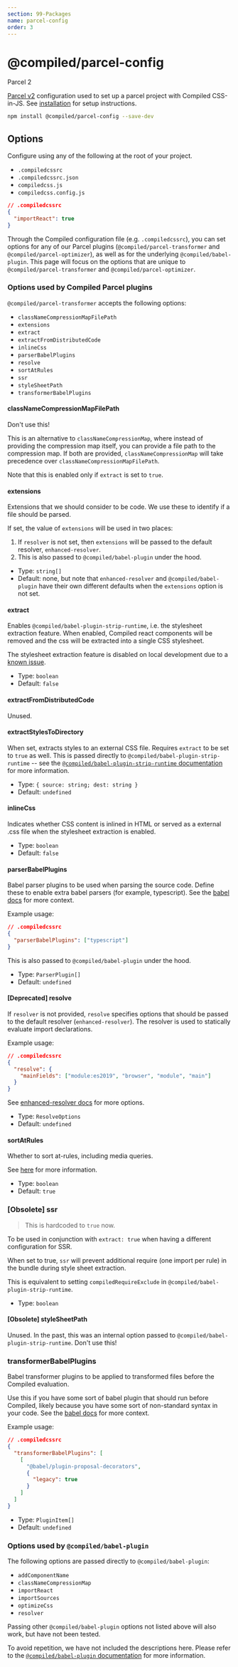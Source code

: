 ```yaml
---
section: 99-Packages
name: parcel-config
order: 3
---
```


# @compiled/parcel-config


<HorizontalStack gap={0.5} spacing={2}>
  <Lozenge>Parcel 2</Lozenge>
</HorizontalStack>

[Parcel v2](https://v2.parceljs.org) configuration used to set up a parcel project with Compiled CSS-in-JS.
See [installation](/installation#parcel) for setup instructions.

```bash
npm install @compiled/parcel-config --save-dev
```

## Options

Configure using any of the following at the root of your project.

- `.compiledcssrc`
- `.compiledcssrc.json`
- `compiledcss.js`
- `compiledcss.config.js`

```json
// .compiledcssrc
{
  "importReact": true
}
```

Through the Compiled configuration file (e.g. `.compiledcssrc`), you can set options for any of our Parcel plugins (`@compiled/parcel-transformer` and `@compiled/parcel-optimizer`), as well as for the underlying `@compiled/babel-plugin`. This page will focus on the options that are unique to `@compiled/parcel-transformer` and `@compiled/parcel-optimizer`.

### Options used by Compiled Parcel plugins

`@compiled/parcel-transformer` accepts the following options:

- `classNameCompressionMapFilePath`
- `extensions`
- `extract`
- `extractFromDistributedCode`
- `inlineCss`
- `parserBabelPlugins`
- `resolve`
- `sortAtRules`
- `ssr`
- `styleSheetPath`
- `transformerBabelPlugins`

#### classNameCompressionMapFilePath

Don't use this!

This is an alternative to `classNameCompressionMap`, where instead of providing the compression map itself, you can provide a file path to the compression map. If both are provided, `classNameCompressionMap` will take precedence over `classNameCompressionMapFilePath`.

Note that this is enabled only if `extract` is set to `true`.

#### extensions

Extensions that we should consider to be code. We use these to identify if a file should be parsed.

If set, the value of `extensions` will be used in two places:

1. If `resolver` is not set, then `extensions` will be passed to the default resolver, `enhanced-resolver`.
2. This is also passed to `@compiled/babel-plugin` under the hood.

- Type: `string[]`
- Default: none, but note that `enhanced-resolver` and `@compiled/babel-plugin` have their own different defaults when the `extensions` option is not set.

#### extract

Enables `@compiled/babel-plugin-strip-runtime`, i.e. the stylesheet extraction feature. When enabled, Compiled react components will be removed and the css will be extracted into a single CSS stylesheet.

The stylesheet extraction feature is disabled on local development due to a [known issue](https://github.com/atlassian-labs/compiled/issues/1306).

- Type: `boolean`
- Default: `false`

#### extractFromDistributedCode

Unused.

#### extractStylesToDirectory

When set, extracts styles to an external CSS file. Requires `extract` to be set to `true` as well. This is passed directly to `@compiled/babel-plugin-strip-runtime` -- see the [`@compiled/babel-plugin-strip-runtime` documentation](/pkg-babel-plugin-strip-runtime#extractstylestodirectory) for more information.

- Type: `{ source: string; dest: string }`
- Default: `undefined`

#### inlineCss

Indicates whether CSS content is inlined in HTML or served as a external .css file when the stylesheet extraction is enabled.

- Type: `boolean`
- Default: `false`

#### parserBabelPlugins

Babel parser plugins to be used when parsing the source code. Define these to enable extra babel parsers (for example, typescript).
See the [babel docs](https://babeljs.io/docs/en/plugins/#syntax-plugins) for more context.

Example usage:

```json
// .compiledcssrc
{
  "parserBabelPlugins": ["typescript"]
}
```

This is also passed to `@compiled/babel-plugin` under the hood.

- Type: `ParserPlugin[]`
- Default: `undefined`

#### \[Deprecated\] resolve

If `resolver` is not provided, `resolve` specifies options that should be passed to the default resolver (`enhanced-resolver`). The resolver is used to statically evaluate import declarations.

Example usage:

```json
// .compiledcssrc
{
  "resolve": {
    "mainFields": ["module:es2019", "browser", "module", "main"]
  }
}
```

See [enhanced-resolver docs](https://github.com/webpack/enhanced-resolve#resolver-options) for more options.

- Type: `ResolveOptions`
- Default: `undefined`

#### sortAtRules

Whether to sort at-rules, including media queries.

See [here](/media-queries-and-other-at-rules) for more information.

- Type: `boolean`
- Default: `true`

### \[Obsolete\] ssr

> This is hardcoded to `true` now.

To be used in conjunction with `extract: true` when having a different configuration for SSR.

When set to true, `ssr` will prevent additional require (one import per rule) in the bundle during style sheet extraction.

This is equivalent to setting `compiledRequireExclude` in `@compiled/babel-plugin-strip-runtime`.

- Type: `boolean`

#### \[Obsolete\] styleSheetPath

Unused. In the past, this was an internal option passed to `@compiled/babel-plugin-strip-runtime`. Don't use this!

### transformerBabelPlugins

Babel transformer plugins to be applied to transformed files before the Compiled evaluation.

Use this if you have some sort of babel plugin that should run before Compiled,
likely because you have some sort of non-standard syntax in your code.
See the [babel docs](https://babeljs.io/docs/en/plugins/#transform-plugins) for more context.

Example usage:

```json
// .compiledcssrc
{
  "transformerBabelPlugins": [
    [
      "@babel/plugin-proposal-decorators",
      {
        "legacy": true
      }
    ]
  ]
}
```

- Type: `PluginItem[]`
- Default: `undefined`

### Options used by `@compiled/babel-plugin`

The following options are passed directly to `@compiled/babel-plugin`:

- `addComponentName`
- `classNameCompressionMap`
- `importReact`
- `importSources`
- `optimizeCss`
- `resolver`

Passing other `@compiled/babel-plugin` options not listed above will also work, but have not been tested.

To avoid repetition, we have not included the descriptions here. Please refer to the [`@compiled/babel-plugin` documentation](/pkg-babel-plugin) for more information.
